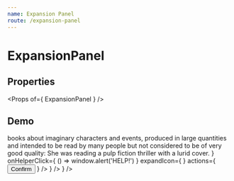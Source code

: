 ```yaml
---
name: Expansion Panel
route: /expansion-panel
---
```



# ExpansionPanel

## Properties
<Props of={ ExpansionPanel } />

## Demo
<Playground>
    <ExpansionPanel
        summary='Pulp Fiction'
        details={
            <div>
                <Typography gutterBottom>
                    books about imaginary characters and events, produced in large quantities
                    and intended to be read by many people but not considered to be of very good quality:
                </Typography>
                <Typography variant='caption'>
                    She was reading a pulp fiction thriller with a lurid cover.
                </Typography>
            </div>
        }
        onHelperClick={ () => window.alert('HELP!') }
        expandIcon={ <ExpandMore /> }
        actions={
            <Button color='primary'>
                Confirm
            </Button>
        }
    />
    <ExpansionPanel
        summary='Mentalist'
        details='Someone who uses mental acuity, hypnosis and/or suggestion.'
        expandIcon={ <ExpandMore /> }
    />
    <ExpansionPanel
        disabled
        summary='Dormammu'
        details='I have come to bargain'
        expandIcon={ <ExpandMore /> }
    />
</Playground>
